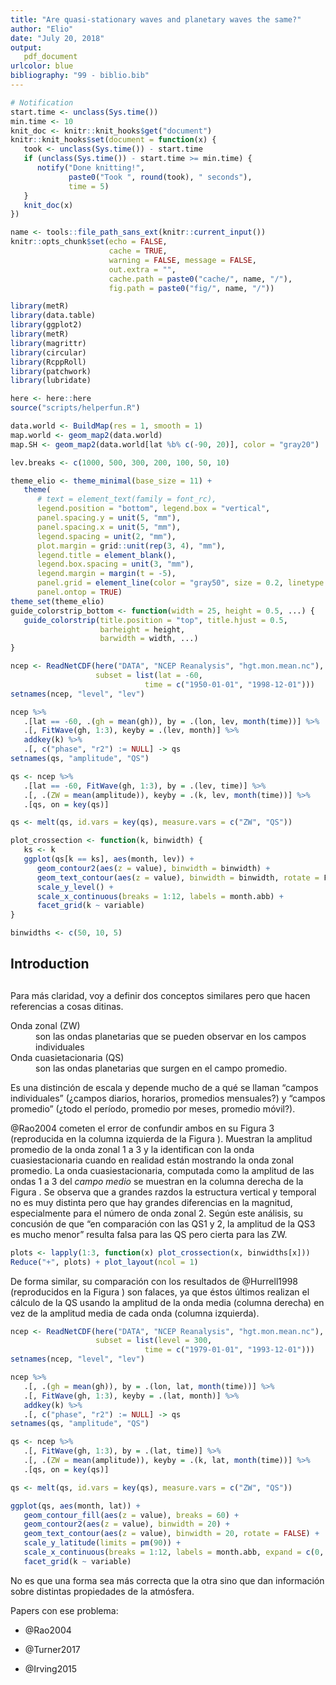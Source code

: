 ```yaml
---
title: "Are quasi-stationary waves and planetary waves the same?"
author: "Elio"
date: "July 20, 2018"
output: 
   pdf_document
urlcolor: blue
bibliography: "99 - biblio.bib"
---
```


```r
# Notification
start.time <- unclass(Sys.time())
min.time <- 10
knit_doc <- knitr::knit_hooks$get("document")
knitr::knit_hooks$set(document = function(x) {
   took <- unclass(Sys.time()) - start.time
   if (unclass(Sys.time()) - start.time >= min.time) {
      notify("Done knitting!", 
             paste0("Took ", round(took), " seconds"),
             time = 5)
   }  
   knit_doc(x)
})

name <- tools::file_path_sans_ext(knitr::current_input())
knitr::opts_chunk$set(echo = FALSE,
                      cache = TRUE,
                      warning = FALSE, message = FALSE,
                      out.extra = "", 
                      cache.path = paste0("cache/", name, "/"),
                      fig.path = paste0("fig/", name, "/"))

library(metR)
library(data.table)
library(ggplot2)
library(metR)
library(magrittr)
library(circular)
library(RcppRoll)
library(patchwork)
library(lubridate)

here <- here::here
source("scripts/helperfun.R")

data.world <- BuildMap(res = 1, smooth = 1)
map.world <- geom_map2(data.world)
map.SH <- geom_map2(data.world[lat %b% c(-90, 20)], color = "gray20")

lev.breaks <- c(1000, 500, 300, 200, 100, 50, 10)

theme_elio <- theme_minimal(base_size = 11) +
   theme(
      # text = element_text(family = font_rc),
      legend.position = "bottom", legend.box = "vertical",
      panel.spacing.y = unit(5, "mm"),
      panel.spacing.x = unit(5, "mm"),
      legend.spacing = unit(2, "mm"),
      plot.margin = grid::unit(rep(3, 4), "mm"),
      legend.title = element_blank(),
      legend.box.spacing = unit(3, "mm"),
      legend.margin = margin(t = -5),
      panel.grid = element_line(color = "gray50", size = 0.2, linetype = 3),
      panel.ontop = TRUE)
theme_set(theme_elio)
guide_colorstrip_bottom <- function(width = 25, height = 0.5, ...) {
   guide_colorstrip(title.position = "top", title.hjust = 0.5,
                    barheight = height,
                    barwidth = width, ...)
}

```

```r
ncep <- ReadNetCDF(here("DATA", "NCEP Reanalysis", "hgt.mon.mean.nc"), c(gh = "hgt") ,
                   subset = list(lat = -60, 
                              time = c("1950-01-01", "1998-12-01")))
setnames(ncep, "level", "lev")

ncep %>% 
   .[lat == -60, .(gh = mean(gh)), by = .(lon, lev, month(time))] %>% 
   .[, FitWave(gh, 1:3), keyby = .(lev, month)] %>% 
   addkey(k) %>% 
   .[, c("phase", "r2") := NULL] -> qs
setnames(qs, "amplitude", "QS")

qs <- ncep %>%
   .[lat == -60, FitWave(gh, 1:3), by = .(lev, time)] %>% 
   .[, .(ZW = mean(amplitude)), keyby = .(k, lev, month(time))] %>% 
   .[qs, on = key(qs)] 

qs <- melt(qs, id.vars = key(qs), measure.vars = c("ZW", "QS"))

plot_crossection <- function(k, binwidth) {
   ks <- k
   ggplot(qs[k == ks], aes(month, lev)) +
      geom_contour2(aes(z = value), binwidth = binwidth) +
      geom_text_contour(aes(z = value), binwidth = binwidth, rotate = F, skip = 0) +
      scale_y_level() +
      scale_x_continuous(breaks = 1:12, labels = month.abb) +
      facet_grid(k ~ variable)
}

binwidths <- c(50, 10, 5)
```


## Introduction




## 


Para más claridad, voy a definir dos conceptos similares pero que hacen referencias a cosas ditinas.

Onda zonal (ZW)   
: son las ondas planetarias que se pueden observar en los campos individuales

Onda cuasietacionaria (QS)   
: son las ondas planetarias que surgen en el campo promedio. 

Es una distinción de escala y depende mucho de a qué se llaman "campos individuales" (¿campos diarios, horarios, promedios mensuales?) y "campos promedio" (¿todo el período, promedio por meses, promedio móvil?). 

@Rao2004 cometen el error de confundir ambos en su Figura 3 (reproducida en la columna izquierda de la Figura \ref{fig:rao}). Muestran la amplitud promedio de la onda zonal 1 a 3 y la identifican con la onda cuasiestacionaria cuando en realidad están mostrando la onda zonal promedio. La onda cuasiestacionaria, computada como la amplitud de las ondas 1 a 3 del *campo medio* se muestran en la columna derecha de la Figura \ref{fig:rao}. Se observa que a grandes razdos la estructura vertical y temporal no es muy distinta pero que hay grandes diferencias en la magnitud, especialmente para el número de onda zonal 2. Según este análisis, su concusión de que "en comparación con las QS1 y 2, la amplitud de la QS3 es mucho menor" resulta falsa para las QS pero cierta para las ZW.

```r
plots <- lapply(1:3, function(x) plot_crossection(x, binwidths[x]))  
Reduce("+", plots) + plot_layout(ncol = 1)

```

De forma similar, su comparación con los resultados de @Hurrell1998 (reproducidos en la Figura \ref{fig:hurrell}) son falaces, ya que éstos últimos realizan el cálculo de la QS usando la amplitud de la onda media (columna derecha) en vez de la amplitud media de cada onda (columna izquierda). 

```r
ncep <- ReadNetCDF(here("DATA", "NCEP Reanalysis", "hgt.mon.mean.nc"), c(gh = "hgt") ,
                   subset = list(level = 300, 
                              time = c("1979-01-01", "1993-12-01")))
setnames(ncep, "level", "lev")

ncep %>% 
   .[, .(gh = mean(gh)), by = .(lon, lat, month(time))] %>% 
   .[, FitWave(gh, 1:3), keyby = .(lat, month)] %>% 
   addkey(k) %>% 
   .[, c("phase", "r2") := NULL] -> qs
setnames(qs, "amplitude", "QS")

qs <- ncep %>%
   .[, FitWave(gh, 1:3), by = .(lat, time)] %>% 
   .[, .(ZW = mean(amplitude)), keyby = .(k, lat, month(time))] %>% 
   .[qs, on = key(qs)] 

qs <- melt(qs, id.vars = key(qs), measure.vars = c("ZW", "QS"))

ggplot(qs, aes(month, lat)) +
   geom_contour_fill(aes(z = value), breaks = 60) +
   geom_contour2(aes(z = value), binwidth = 20) +
   geom_text_contour(aes(z = value), binwidth = 20, rotate = FALSE) +
   scale_y_latitude(limits = pm(90)) +
   scale_x_continuous(breaks = 1:12, labels = month.abb, expand = c(0, 0)) +
   facet_grid(k ~ variable)
```

No es que una forma sea más correcta que la otra sino que dan información sobre distintas propiedades de la atmósfera. 


Papers con ese problema:

* @Rao2004

* @Turner2017

* @Irving2015

